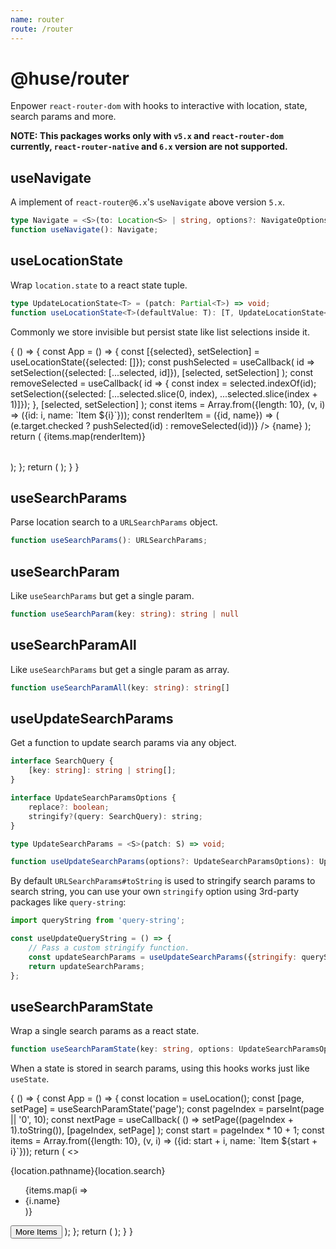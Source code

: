 ```yaml
---
name: router
route: /router
---
```



# @huse/router

Enpower `react-router-dom` with hooks to interactive with location, state, search params and more.

**NOTE: This packages works only with `v5.x` and `react-router-dom` currently, `react-router-native` and `6.x` version are not supported.**

## useNavigate

A implement of `react-router@6.x`'s `useNavigate` above version `5.x`.

```typescript
type Navigate = <S>(to: Location<S> | string, options?: NavigateOptions<S>) => void;
function useNavigate(): Navigate;
```

## useLocationState

Wrap `location.state` to a react state tuple.

```typescript
type UpdateLocationState<T> = (patch: Partial<T>) => void;
function useLocationState<T>(defaultValue: T): [T, UpdateLocationState<T>];
```

Commonly we store invisible but persist state like list selections inside it.

<Playground>
    {
        () => {
            const App = () => {
                const [{selected}, setSelection] = useLocationState({selected: []});
                const pushSelected = useCallback(
                    id => setSelection({selected: [...selected, id]}),
                    [selected, setSelection]
                );
                const removeSelected = useCallback(
                    id => {
                        const index = selected.indexOf(id);
                        setSelection({selected: [...selected.slice(0, index), ...selected.slice(index + 1)]});
                    },
                    [selected, setSelection]
                );
                const items = Array.from({length: 10}, (v, i) => ({id: i, name: `Item ${i}`}));
                const renderItem = ({id, name}) => (
                    <tr key={id}>
                        <th>
                            <Checkbox onChange={e => (e.target.checked ? pushSelected(id) : removeSelected(id))} />
                        </th>
                        <td>
                            {name}
                        </td>
                    </tr>
                );
                return (
                    <table>
                        <tbody>
                            {items.map(renderItem)}
                        </tbody>
                    </table>
                );
            };
            return (
                <MemoryRouter>
                    <App />
                </MemoryRouter>
            );
        }
    }
</Playground>

## useSearchParams

Parse location search to a `URLSearchParams` object.

```typescript
function useSearchParams(): URLSearchParams;
```

## useSearchParam

Like `useSearchParams` but get a single param.

```typescript
function useSearchParam(key: string): string | null
```

## useSearchParamAll

Like `useSearchParams` but get a single param as array.

```typescript
function useSearchParamAll(key: string): string[]
```

## useUpdateSearchParams

Get a function to update search params via any object.

```typescript
interface SearchQuery {
    [key: string]: string | string[];
}

interface UpdateSearchParamsOptions {
    replace?: boolean;
    stringify?(query: SearchQuery): string;
}

type UpdateSearchParams = <S>(patch: S) => void;

function useUpdateSearchParams(options?: UpdateSearchParamsOptions): UpdateSearchParams;
```

By default `URLSearchParams#toString` is used to stringify search params to search string, you can use your own `stringify` option using 3rd-party packages like `query-string`:

```javascript
import queryString from 'query-string';

const useUpdateQueryString = () => {
    // Pass a custom stringify function.
    const updateSearchParams = useUpdateSearchParams({stringify: queryString.stringify});
    return updateSearchParams;
};
```

## useSearchParamState

Wrap a single search params as a react state.

```typescript
function useSearchParamState(key: string, options: UpdateSearchParamsOptions = {replace: false}): [string | null, (value: string) => void];
```

When a state is stored in search params, using this hooks works just like `useState`.

<Playground>
    {
        () => {
            const App = () => {
                const location = useLocation();
                const [page, setPage] = useSearchParamState('page');
                const pageIndex = parseInt(page || '0', 10);
                const nextPage = useCallback(
                    () => setPage((pageIndex + 1).toString()),
                    [pageIndex, setPage]
                );
                const start = pageIndex * 10 + 1;
                const items = Array.from({length: 10}, (v, i) => ({id: start + i, name: `Item ${start + i}`}));
                return (
                    <>
                        <p>{location.pathname}{location.search}</p>
                        <ul>
                            {items.map(i => <li key={i.id}>{i.name}</li>)}
                        </ul>
                        <Button onClick={nextPage}>More Items</Button>
                    </>
                );
            };
            return (
                <MemoryRouter initialEntries={['/list']}>
                    <App />
                </MemoryRouter>
            );
        }
    }
</Playground>
